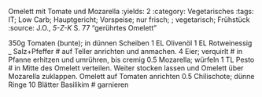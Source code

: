 Omelett mit Tomate und Mozarella
:yields: 2
:category: Vegetarisches
:tags: IT; Low Carb; Hauptgericht; Vorspeise; nur frisch; ; vegetarisch; Frühstück
:source: J.O., _5-Z-K_ S. 77 "gerührtes Omelett"

350g Tomaten (bunte); in dünnen Scheiben
1 EL Olivenöl
1 EL Rotweinessig
_ Salz+Pfeffer
# auf Teller anrichten und anmachen.
4 Eier; verquirlt
# in Pfanne erhitzen und umrühren, bis cremig
0.5 Mozarella; würfeln
1 TL Pesto
# in Mitte des Omelett verteilen. Weiter stocken lassen und Omelett über Mozarella zuklappen.
  Omelett auf Tomaten anrichten
0.5 Chilischote; dünne Ringe
10 Blätter Basilikim
# garnieren